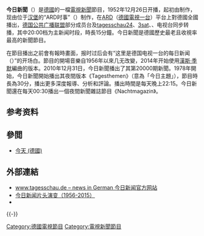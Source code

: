 {{expand|time=2015-01-20T07:31:11+00:00}}
{{電視節目信息框
| 顏色       = 
| 名稱       = 今日新闻<br/>Tagesschau
| 原名       =
| 圖片       = [[File:Tagesschau_Logo_2015.svg|300px]]
| 圖說       =
| 類型       = 新聞
| 原創       =
| 發展       =
| 導演       =
| 主持       =
| 演出       =
| 配音       =
| 旁白       =
| 主題曲     =
| 片頭曲     = "Hammond Fantasy"<ref>{{cite news | url = http://www.abendblatt.de/daten/2005/07/27/463564.html | title = Hätten Sie's gewußt? | publisher = Hamburger Abendblatt | date = 2005年7月27日 | language = de | first = Günter | last = Fink | accessdate = 2015年8月28日 | archive-date = 2009年4月23日 | archive-url = https://web.archive.org/web/20090423012712/http://www.abendblatt.de/daten/2005/07/27/463564.html | dead-url = no }}</ref>
| 片尾曲     =
| 作曲       = Hans Carste
| 國家       = {{DEU}}
| 地區       = 
| 語言       = [[德语|德语]]
| 季數       =
| 系列數     =
| 集數       =
| 每集列表   =
| 執行製片   =
| 製片人     = ARD时事
| 監製   =
| 副製片人   =
| 共同製片人 =
| 編審       =
| 剪輯       =
| 外景       =
| 機位       =
| 每集長     = 2-15分鐘（不同时段长短不同）
| 頻道       =
| 電視網     = [[德国公共广播联盟|德国公共广播联盟]]
| 電視臺     =
| 視頻制式   = 16:9 [[HDTV|HDTV]] [[1080i|1080i]]
| 音頻制式   = 立體聲
| 首播國家   = {{DEU}}
| 首播地區   =
| 開始       = 1952年12月26日
| 結束       =
| 晚於       =
| 早於       =
| 相關節目   = Tagesthemen（《今日主题》）、Nachtmagazin、《[[今天_(德国)|今天]]》（德国[[ZDF|ZDF]]新闻节目）
| 中國大陸名稱 =
| 臺灣名稱     =
| 港澳名稱     =
| 馬新名稱     =
| 官方網站   = http://www.tagesschau.de/
| imdb_id    =
| tv_com_id  =
}}

'''今日新聞'''（{{lang-de|''Tagesschau''}}）是[[德國|德國]]的一檔[[電視|電視]][[新聞|新聞]]節目，1952年12月26日开播，起初由{{link-en|西北德广播公司|Nordwestdeutscher Rundfunk}}制作，现由位于[[汉堡|汉堡]]的“ARD时事”（{{lang-de|ARD-aktuell}}）制作，在[[ARD|ARD]]（[[德國電視一台|德國電視一台]]）平台上對德國全國播出，[[德国公共广播联盟|德国公共广播联盟]]部分成员台及[[今日新聞24|tagesschau24]]、[[3sat|3sat]]、{{le|凤凰台 (德国)|Phoenix (German TV station)|Phoenix}}、{{le|ARD-alpha|ARD-alpha}}电视台同步转播，其中20:00档为主新闻时段，時長15分鐘。今日新聞是德國歷史最老且收視率最高的新聞節目。

在節目播出之前會有報時畫面，报时过后会有“这里是德国电视一台的每日新闻（{{lang|de|Hier ist das Erste Deutsche Fernsehen mit der Tagesschau}}）”的开场白。節目的開場音樂自1956年以來几无改變，2014年开始使用[[漢斯·季默|漢斯·季默]]編曲的版本。2010年12月31日，今日新聞播出了其第20000期新聞。1978年開始，今日新聞開始播出其夜間版本《Tagesthemen》（意為「今日主題」），節目時長為30分，播出更多深度報導、分析和評論。播出時間是每天晚上22:15。今日新聞還在每天00:30播出一個夜間新聞雜誌節目《Nachtmagazin》。


==参考资料==
{{reflist}}

== 參閲 ==
*[[今天_(德國)|今天 (德國)]]

== 外部連結 ==
* [http://www.tagesschau.de www.tagesschau.de – news in German 今日新闻官方网站]{{Wayback|url=http://www.tagesschau.de/ |date=20201216015909 }}
* [https://www.youtube.com/watch?v=NJ-z4c4KhK0 今日新闻片头演变（1956-2015）]{{Wayback|url=https://www.youtube.com/watch?v=NJ-z4c4KhK0 |date=20201119160033 }}
* {{imdb title|0246393|Tagesschau}}
{{-}}
{{ARD|state=collapsed}}

{{Authority control}}
[[Category:德國電視節目|Category:德國電視節目]]
[[Category:電視新聞節目|Category:電視新聞節目]]
